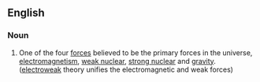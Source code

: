 ==English==
===Noun===
#One of the four [[force]]s believed to be the primary forces in the universe, [[electromagnetism]], [[weak nuclear]], [[strong nuclear]] and [[gravity]].  ([[electroweak]] theory unifies the electromagnetic and weak forces)